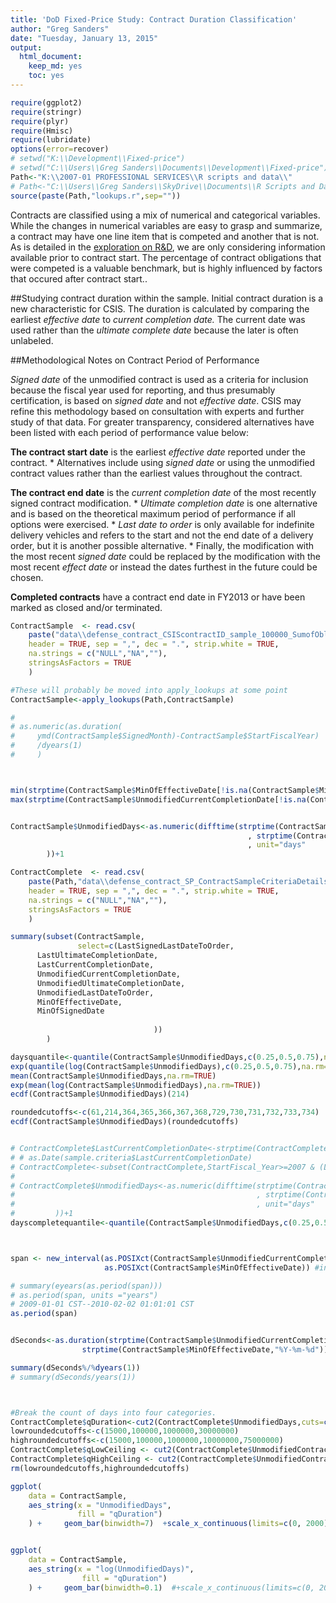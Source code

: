 ```yaml
---
title: 'DoD Fixed-Price Study: Contract Duration Classification'
author: "Greg Sanders"
date: "Tuesday, January 13, 2015"
output:
  html_document:
    keep_md: yes
    toc: yes
---
```


```r
require(ggplot2)
require(stringr)
require(plyr)
require(Hmisc)
require(lubridate)
options(error=recover)
# setwd("K:\\Development\\Fixed-price")
# setwd("C:\\Users\\Greg Sanders\\Documents\\Development\\Fixed-price")
Path<-"K:\\2007-01 PROFESSIONAL SERVICES\\R scripts and data\\"
# Path<-"C:\\Users\\Greg Sanders\\SkyDrive\\Documents\\R Scripts and Data SkyDrive\\"
source(paste(Path,"lookups.r",sep=""))

```

Contracts are classified using a mix of numerical and categorical variables. While the changes in numerical variables are easy to grasp and summarize, a contract may have one line item that is competed and another that is not. As is detailed in the [exploration on R&D](RnD_1to5_exploration.md), we are only considering information available prior to contract start. The percentage of contract obligations that were competed is a valuable benchmark, but is highly influenced by factors that occured after contract start..

##Studying contract duration within the sample.
Initial contract duration is a new characteristic for CSIS.  The duration is calculated by comparing the earliest *effective date* to *current completion date.*  The current date was used rather than the *ultimate complete date* because the later is often unlabeled.  

##Methodological Notes on Contract Period of Performance

*Signed date* of the unmodified contract is used as a criteria for inclusion because the fiscal year used for reporting, and thus presumably certification, is based on *signed date* and not *effective date*.  CSIS may refine this methodology based on consultation with experts and further study of that data.  For greater transparency, considered alternatives have been listed with each period of performance value below: 

**The contract start date** is the earliest *effective date* reported under the contract.
* Alternatives include using *signed date* or using the unmodified contract values rather than the earliest values throughout the contract.

**The contract end date** is the *current completion date* of the most recently signed contract modification.
* *Ultimate completion date* is one alternative and is based on the theoretical maximum period of performance if all options were exercised.
* *Last date to order* is only available for indefinite delivery vehicles and refers to the start and not the end date of a delivery order, but it is another possible alternative.
* Finally, the modification with the most recent *signed date* could be replaced by the modification with the most recent *effect date* or instead the dates furthest in the future could be chosen.  

**Completed contracts** have a contract end date in FY2013 or have been marked as closed and/or terminated. 

```r
ContractSample  <- read.csv(
    paste("data\\defense_contract_CSIScontractID_sample_100000_SumofObligatedAmount.csv", sep = ""),
    header = TRUE, sep = ",", dec = ".", strip.white = TRUE, 
    na.strings = c("NULL","NA",""),
    stringsAsFactors = TRUE
    )

#These will probably be moved into apply_lookups at some point
ContractSample<-apply_lookups(Path,ContractSample)

# 
# as.numeric(as.duration(
#     ymd(ContractSample$SignedMonth)-ContractSample$StartFiscalYear)
#     /dyears(1)
#     )



min(strptime(ContractSample$MinOfEffectiveDate[!is.na(ContractSample$MinOfEffectiveDate)],"%Y-%m-%d"))
max(strptime(ContractSample$UnmodifiedCurrentCompletionDate[!is.na(ContractSample$UnmodifiedCurrentCompletionDate)],"%Y-%m-%d"))


ContractSample$UnmodifiedDays<-as.numeric(difftime(strptime(ContractSample$UnmodifiedCurrentCompletionDate,"%Y-%m-%d")
                                                     , strptime(ContractSample$MinOfEffectiveDate,"%Y-%m-%d")
                                                     , unit="days"
        ))+1

ContractComplete  <- read.csv(
    paste(Path,"data\\defense_contract_SP_ContractSampleCriteriaDetailsCustomer.csv", sep = ""),
    header = TRUE, sep = ",", dec = ".", strip.white = TRUE, 
    na.strings = c("NULL","NA",""),
    stringsAsFactors = TRUE
    )


```


```r
summary(subset(ContractSample,
               select=c(LastSignedLastDateToOrder,
      LastUltimateCompletionDate,
      LastCurrentCompletionDate,
      UnmodifiedCurrentCompletionDate,
      UnmodifiedUltimateCompletionDate,
      UnmodifiedLastDateToOrder,
      MinOfEffectiveDate,
      MinOfSignedDate
      
                                ))
        )

daysquantile<-quantile(ContractSample$UnmodifiedDays,c(0.25,0.5,0.75),na.rm=TRUE)
exp(quantile(log(ContractSample$UnmodifiedDays),c(0.25,0.5,0.75),na.rm=TRUE))
mean(ContractSample$UnmodifiedDays,na.rm=TRUE)
exp(mean(log(ContractSample$UnmodifiedDays),na.rm=TRUE))
ecdf(ContractSample$UnmodifiedDays)(214)

roundedcutoffs<-c(61,214,364,365,366,367,368,729,730,731,732,733,734)
ecdf(ContractSample$UnmodifiedDays)(roundedcutoffs)


# ContractComplete$LastCurrentCompletionDate<-strptime(ContractComplete$LastCurrentCompletionDate,"%Y-%m-%d") 
# # as.Date(sample.criteria$LastCurrentCompletionDate)
# ContractComplete<-subset(ContractComplete,StartFiscal_Year>=2007 & (LastCurrentCompletionDate<=strptime("2013-09-30","%Y-%m-%d") | IsClosed==1))
# 
# ContractComplete$UnmodifiedDays<-as.numeric(difftime(strptime(ContractComplete$UnmodifiedCurrentCompletionDate,"%Y-%m-%d")
#                                                      , strptime(ContractComplete$MinOfEffectiveDate,"%Y-%m-%d")
#                                                      , unit="days"
#         ))+1
dayscompletequantile<-quantile(ContractSample$UnmodifiedDays,c(0.25,0.5,0.75,0.95),na.rm=TRUE)



span <- new_interval(as.POSIXct(ContractSample$UnmodifiedCurrentCompletionDate), 
                     as.POSIXct(ContractSample$MinOfEffectiveDate)) #interval

# summary(eyears(as.period(span)))
# as.period(span, units ="years")
# 2009-01-01 CST--2010-02-02 01:01:01 CST
as.period(span)


dSeconds<-as.duration(strptime(ContractSample$UnmodifiedCurrentCompletionDate,"%Y-%m-%d")-
                strptime(ContractSample$MinOfEffectiveDate,"%Y-%m-%d"))

summary(dSeconds%/%dyears(1))
# summary(dSeconds/years(1))



#Break the count of days into four categories.
ContractComplete$qDuration<-cut2(ContractComplete$UnmodifiedDays,cuts=c(61,214,366,732))
lowroundedcutoffs<-c(15000,100000,1000000,30000000)
highroundedcutoffs<-c(15000,100000,1000000,10000000,75000000)
ContractComplete$qLowCeiling <- cut2(ContractComplete$UnmodifiedContractBaseAndAllOptionsValue,cuts=lowroundedcutoffs)
ContractComplete$qHighCeiling <- cut2(ContractComplete$UnmodifiedContractBaseAndAllOptionsValue,cuts=highroundedcutoffs)
rm(lowroundedcutoffs,highroundedcutoffs)


```

```r

ggplot(
    data = ContractSample,
    aes_string(x = "UnmodifiedDays",
               fill = "qDuration")
    ) +     geom_bar(binwidth=7)  +scale_x_continuous(limits=c(0, 2000))


ggplot(
    data = ContractSample,
    aes_string(x = "log(UnmodifiedDays)",
                fill = "qDuration")
    ) +     geom_bar(binwidth=0.1)  #+scale_x_continuous(limits=c(0, 2000))





```


